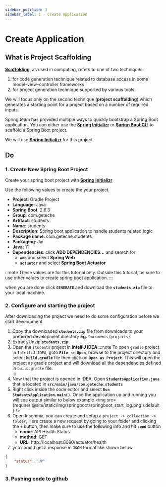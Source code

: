 ```yaml
---
sidebar_position: 3
sidebar_label: 1 - Create Application
---
```


# Create Application


## What is Project Scaffolding 

**[Scaffolding](https://en.wikipedia.org/wiki/Scaffold_(programming))**, as used in computing, refers to one of two techniques: 
  1. for code generation technique related to database access in some model–view–controller frameworks 
  2. for project generation technique supported by various tools. 

We will focus only on the second technique (**project scaffolding**) which generates a starting point for a project based on a number of required inputs. 

Spring team has provided multiple ways to quickly bootstrap a Spring Boot application. You can either use the [**Spring Initializr**](https://start.spring.io/) or [**Spring Boot CLI**](https://docs.spring.io/spring-boot/docs/current/reference/htmlsingle/#getting-started.installing.cli) to scaffold a Spring Boot project.  

We will use [**Spring Initializr**](https://start.spring.io/) for this project. 

## Do

### 1. Create New Spring Boot Project  

Create your spring boot project with [**Spring Initializr**](https://start.spring.io/)

Use the following values to create the your project.
- **Project**: Gradle Project
- **Language**: Java 
- **Spring Boot**: 2.6.3
- **Group**: com.geteche
- **Artifact**: students
- **Name**: students
- **Description**: Spring boot application to handle students related logic 
- **Package name**: com.geteche.students
- **Packaging**: Jar 
- **Java**: 11
- **Dependencies**: click **ADD DEPENDENCIES...** and search for 
  - **`web`** and select **Spring Web**
  - **`actuator`** and select **Spring Boot Actuator**

:::note
These values are for this tutorial only. Outside this tutorial, be sure to use other values to create spring boot application. 
:::

when you are done click **`GENERATE`** and download the **`students.zip`** file to your local machine. 

### 2. Configure and starting the project

After downloading the project we need to do some configuration before we start development. 

1. Copy the downloaded **`students.zip`** file from downloads to your preferred development directory **Eg.** `Documents/projects/`
2. Extract/Unzip **`students.zip`** 
3. Open the `students` project in **IntelliJ IDEA** 
:::note
To open `gradle` project in `IntelliJ IDEA`, goto **`File -> Open`**, browse to the project directory and select **`build.gradle`** file then click on **`Open as Project`**. This will open the project as gradle project and will download all the dependencies defined in `build.gradle` file.   
:::
4. Now that the project is opened in IDEA, Open **`StudentsApplication.java`** that is located in **`src/main/java/com.geteche.students`**
5. Right click inside the code editor and select **`Run StudentsApplication.main()`**. Once the application up and running you will see output similar to below example 
<img src={require('@site/static/img/springboot/springboot_start_log.png').default} />
6. Open Insomnia, you can create and setup a `project -> collection -> folder`, Here create a new request  by going to your folder and clicking the **`+`** button, then make sure to use the following info and hit **`send`** button
      - **name**: API Health Status 
      - **method**: GET 
      - **URL**: http://localhost:8080/actuator/health
7. you should get a response in **`JSON`** format like shown below 
```json
{
	"status": "UP"
}
```
### 3. Pushing code to github 